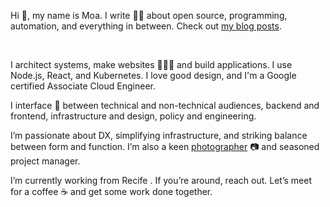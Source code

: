 

Hi 👋, my name is Moa. I write ✍🏼 about open source, programming, automation, and everything in between. Check out [my blog posts](/blog).

<LinksSection />
<br />

I architect systems, make websites 🧑🏽‍💻 and build applications. I use Node.js, React, and Kubernetes. I love good design, and I'm a Google certified Associate Cloud Engineer.

I interface 📣 between technical and non-technical audiences, backend and frontend, infrastructure and design, policy and engineering.

I’m passionate about DX, simplifying infrastructure, and striking balance between form and function. I’m also a keen [photographer](/photos) 📷
and seasoned project manager.

I’m currently working from Recife <Weather />. If you’re around, reach out. Let’s meet for a coffee ☕️ and get some work done together.

